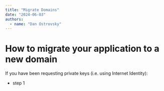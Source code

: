 ```yaml
---
title: "Migrate Domains"
date: "2024-06-03"
authors:
  - name: "Dan Ostrovsky"
---
```


# How to migrate your application to a new domain

If you have been requesting private keys (i.e. using Internet Identity):

- step 1

